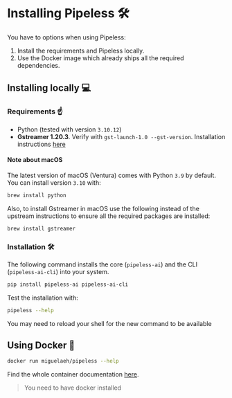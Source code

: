 
# Installing Pipeless 🛠️


You have to options when using Pipeless:

1. Install the requirements and Pipeless locally.
1. Use the Docker image which already ships all the required dependencies.

## Installing locally 💻

### Requirements ☝️

* Python (tested with version `3.10.12`)
* **Gstreamer 1.20.3**. Verify with `gst-launch-1.0 --gst-version`. Installation instructions [here](https://gstreamer.freedesktop.org/documentation/installing/index.html?gi-language=python)

#### Note about macOS

The latest version of macOS (Ventura) comes with Python `3.9` by default. You can install version `3.10` with:

```bash copy
brew install python
```

Also, to install Gstreamer in macOS use the following instead of the upstream instructions to ensure all the required packages are installed:

```bash copy
brew install gstreamer
```

### Installation 🛠️

The following command installs the core (`pipeless-ai`) and the CLI (`pipeless-ai-cli`) into your system.

```bash copy
pip install pipeless-ai pipeless-ai-cli
```

Test the installation with:

```bash copy
pipeless --help
```

<Callout>
You may need to reload your shell for the new command to be available
</Callout>

## Using Docker 🐋

```bash copy
docker run miguelaeh/pipeless --help
```

Find the whole container documentation [here](/v0/container).

> You need to have docker installed
